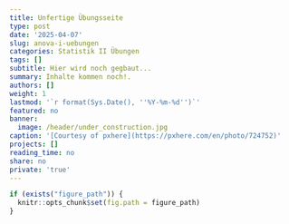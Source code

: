 ```yaml
---
title: Unfertige Übungsseite
type: post
date: '2025-04-07'
slug: anova-i-uebungen
categories: Statistik II Übungen
tags: []
subtitle: Hier wird noch gegbaut...
summary: Inhalte kommen noch!.
authors: []
weight: 1
lastmod: '`r format(Sys.Date(), ''%Y-%m-%d'')`'
featured: no
banner:
  image: /header/under_construction.jpg
caption: '[Courtesy of pxhere](https://pxhere.com/en/photo/724752)'
projects: []
reading_time: no
share: no
private: 'true'
---
```


```r
if (exists("figure_path")) {
  knitr::opts_chunk$set(fig.path = figure_path)
}
```

